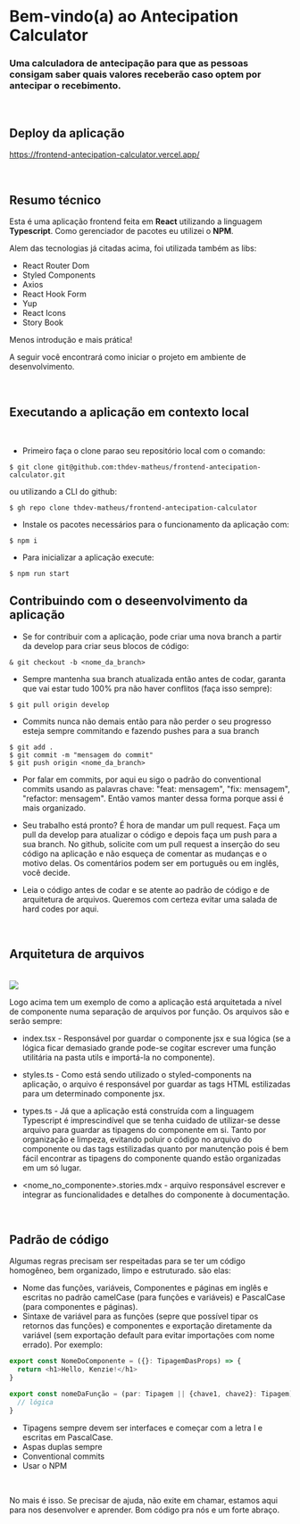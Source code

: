
<Meta title="Introdução" />

# Bem-vindo(a) ao Antecipation Calculator

### Uma calculadora de antecipação para que as pessoas consigam saber quais valores receberão caso optem por antecipar o recebimento.

<br />

## Deploy da aplicação

https://frontend-antecipation-calculator.vercel.app/

<br />

## Resumo técnico

Esta é uma aplicação frontend feita em **React** utilizando a linguagem
**Typescript**. Como gerenciador de pacotes eu utilizei o **NPM**.

Alem das tecnologias já citadas acima, foi utilizada também as libs:

- React Router Dom
- Styled Components
- Axios
- React Hook Form
- Yup
- React Icons
- Story Book

Menos introdução e mais prática!

A seguir você encontrará como iniciar o projeto em ambiente de
desenvolvimento.

<br />

## Executando a aplicação em contexto local

<br />

- Primeiro faça o clone parao seu repositório local com o comando:

```shell
$ git clone git@github.com:thdev-matheus/frontend-antecipation-calculator.git
```

ou utilizando a CLI do github:

```shell
$ gh repo clone thdev-matheus/frontend-antecipation-calculator
```

- Instale os pacotes necessários para o funcionamento da aplicação com:

```shell
$ npm i
```

- Para inicializar a aplicação execute:

```shell
$ npm run start
```

## Contribuindo com o deseenvolvimento da aplicação

- Se for contribuir com a aplicação, pode criar uma nova branch a partir da develop para criar seus blocos de código:

```shell
& git checkout -b <nome_da_branch>
```

- Sempre mantenha sua branch atualizada então antes de codar, garanta que vai estar tudo 100% pra não haver conflitos (faça isso sempre):

```shell
$ git pull origin develop
```

- Commits nunca não demais então para não perder o seu progresso esteja sempre commitando e fazendo pushes para a sua branch

```shell
$ git add .
$ git commit -m "mensagem do commit"
$ git push origin <nome_da_branch>
```

- Por falar em commits, por aqui eu sigo o padrão do conventional commits usando as palavras chave: "feat: mensagem", "fix: mensagem", "refactor: mensagem". Então vamos manter dessa forma porque assi é mais organizado.

- Seu trabalho está pronto? É hora de mandar um pull request. Faça um pull da develop para atualizar o código e depois faça um push para a sua branch. No github, solicite com um pull request a inserção do seu código na aplicação e não esqueça de comentar as mudanças e o motivo delas. Os comentários podem ser em português ou em inglês, você decide.

- Leia o código antes de codar e se atente ao padrão de código e de arquitetura de arquivos. Queremos com certeza evitar uma salada de hard codes por aqui.

<br />

## Arquitetura de arquivos

<br />

<img src="https://i.ibb.co/9nFkRHH/Captura-de-tela-de-2022-11-16-03-39-28.png" />

Logo acima tem um exemplo de como a aplicação está arquitetada a nível de
componente numa separação de arquivos por função. Os arquivos são e serão
sempre:

- index.tsx - Responsável por guardar o componente jsx e sua lógica (se a lógica ficar demasiado grande pode-se cogitar escrever uma função utilitária na pasta utils e importá-la no componente).

- styles.ts - Como está sendo utilizado o styled-components na aplicação, o arquivo é responsável por guardar as tags HTML estilizadas para um determinado componente jsx.

- types.ts - Já que a aplicação está construída com a linguagem Typescript é imprescindível que se tenha cuidado de utilizar-se desse arquivo para guardar as tipagens do componente em si. Tanto por organização e limpeza, evitando poluir o código no arquivo do componente ou das tags estilizadas quanto por manutenção pois é bem fácil encontrar as tipagens do componente quando estão organizadas em um só lugar.

- <nome_no_componente>.stories.mdx - arquivo responsável escrever e integrar as funcionalidades e detalhes do componente à documentação.

<br />

## Padrão de código

Algumas regras precisam ser respeitadas para se ter um código homogêneo, bem
organizado, limpo e estruturado. são elas:

- Nome das funções, variáveis, Componentes e páginas em inglês e escritas no padrão camelCase (para funções e variáveis) e PascalCase (para componentes e páginas).
- Sintaxe de variável para as funções (sepre que possível tipar os retornos das funções) e componentes e exportação diretamente da variável (sem exportação default para evitar importações com nome errado). Por exemplo:

```typescript
export const NomeDoComponente = ({}: TipagemDasProps) => {
  return <h1>Hello, Kenzie!</h1>
}

export const nomeDaFunção = (par: Tipagem || {chave1, chave2}: Tipagem): TipagemRetorno => {
  // lógica
}
```

- Tipagens sempre devem ser interfaces e começar com a letra I e escritas em PascalCase.
- Aspas duplas sempre
- Conventional commits
- Usar o NPM

<br />

No mais é isso. Se precisar de ajuda, não exite em chamar, estamos aqui para
nos desenvolver e aprender. Bom código pra nós e um forte abraço.
